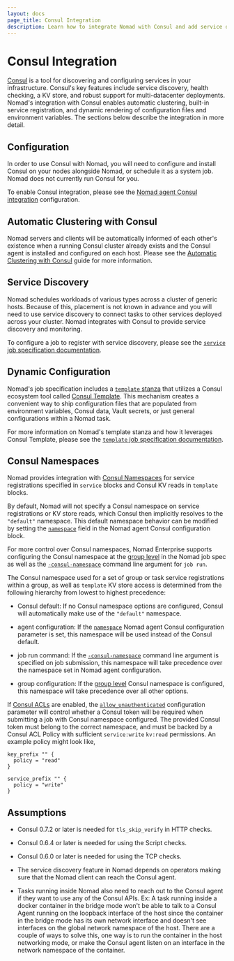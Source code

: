 ```yaml
---
layout: docs
page_title: Consul Integration
description: Learn how to integrate Nomad with Consul and add service discovery to jobs
---
```


# Consul Integration

[Consul][] is a tool for discovering and configuring services in your
infrastructure. Consul's key features include service discovery, health checking,
a KV store, and robust support for multi-datacenter deployments. Nomad's integration
with Consul enables automatic clustering, built-in service registration, and
dynamic rendering of configuration files and environment variables. The sections
below describe the integration in more detail.

## Configuration

In order to use Consul with Nomad, you will need to configure and
install Consul on your nodes alongside Nomad, or schedule it as a system job.
Nomad does not currently run Consul for you.

To enable Consul integration, please see the
[Nomad agent Consul integration](/nomad/docs/configuration/consul)
configuration.

## Automatic Clustering with Consul

Nomad servers and clients will be automatically informed of each other's
existence when a running Consul cluster already exists and the Consul agent is
installed and configured on each host. Please see the [Automatic Clustering with
Consul](/nomad/tutorials/manage-clusters/clustering) guide for more information.

## Service Discovery

Nomad schedules workloads of various types across a cluster of generic hosts.
Because of this, placement is not known in advance and you will need to use
service discovery to connect tasks to other services deployed across your
cluster. Nomad integrates with Consul to provide service discovery and
monitoring.

To configure a job to register with service discovery, please see the
[`service` job specification documentation][service].

## Dynamic Configuration

Nomad's job specification includes a [`template` stanza](/nomad/docs/job-specification/template)
that utilizes a Consul ecosystem tool called [Consul Template](https://github.com/hashicorp/consul-template). This mechanism creates a convenient way to ship configuration files
that are populated from environment variables, Consul data, Vault secrets, or just
general configurations within a Nomad task.

For more information on Nomad's template stanza and how it leverages Consul Template,
please see the [`template` job specification documentation](/nomad/docs/job-specification/template).

## Consul Namespaces

Nomad provides integration with [Consul Namespaces][consul_namespaces] for service
registrations specified in `service` blocks and Consul KV reads in `template`
blocks.

By default, Nomad will not specify a Consul namespace on service registrations or
KV store reads, which Consul then implicitly resolves to the `"default"` namespace.
This default namespace behavior can be modified by setting the [`namespace`][consul_agent_namespace] field
in the Nomad agent Consul configuration block.

For more control over Consul namespaces, Nomad Enterprise supports configuring the
Consul namespace at the [group level][consul_group_namespace] in the Nomad job spec
as well as the [`-consul-namespace`][consul_run_namespace] command line argument for `job run`.

The Consul namespace used for a set of group or task service registrations within
a group, as well as `template` KV store access is determined from the following
hierarchy from lowest to highest precedence:

- Consul default: If no Consul namespace options are configured, Consul will automatically
  make use of the `"default"` namespace.

- agent configuration: If the [`namespace`][consul_agent_namespace] Nomad agent
  Consul configuration parameter is set, this namespace will be used instead of
  the Consul default.

- job run command: <EnterpriseAlert inline/> If the [`-consul-namespace`][consul_run_namespace]
  command line argument is specified on job submission, this namespace will take
  precedence over the namespace set in Nomad agent configuration.

- group configuration: <EnterpriseAlert inline/> If the [group level][consul_group_namespace]
  Consul namespace is configured, this namespace will take precedence over all other
  options.

If [Consul ACLs][consul_acls] are enabled, the [`allow_unauthenticated`] configuration parameter
will control whether a Consul token will be required when submitting a job with
Consul namespace configured. The provided Consul token must belong to the correct
namespace, and must be backed by a Consul ACL Policy with sufficient `service:write`
`kv:read` permissions. An example policy might look like,

```hcl
key_prefix "" {
  policy = "read"
}

service_prefix "" {
  policy = "write"
}
```

## Assumptions

- Consul 0.7.2 or later is needed for `tls_skip_verify` in HTTP checks.

- Consul 0.6.4 or later is needed for using the Script checks.

- Consul 0.6.0 or later is needed for using the TCP checks.

- The service discovery feature in Nomad depends on operators making sure that
  the Nomad client can reach the Consul agent.

- Tasks running inside Nomad also need to reach out to the Consul agent if
  they want to use any of the Consul APIs. Ex: A task running inside a docker
  container in the bridge mode won't be able to talk to a Consul Agent running
  on the loopback interface of the host since the container in the bridge mode
  has its own network interface and doesn't see interfaces on the global
  network namespace of the host. There are a couple of ways to solve this, one
  way is to run the container in the host networking mode, or make the Consul
  agent listen on an interface in the network namespace of the container.

[`allow_unauthenticated`]: /nomad/docs/configuration/consul#allow_unauthenticated

[consul]: /consul "Consul by HashiCorp"

[consul_acls]: /consul/docs/security/acl

[consul_namespaces]: /consul/docs/enterprise/namespaces

[consul_agent_namespace]: /nomad/docs/configuration/consul#namespace

[consul_group_namespace]: /nomad/docs/job-specification/group#namespace

[consul_run_namespace]: /nomad/docs/commands/job/run#consul-namespace

[service]: /nomad/docs/job-specification/service "Nomad service Job Specification"
